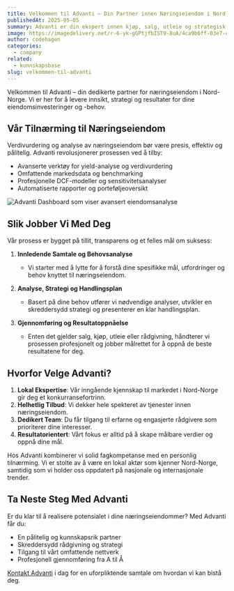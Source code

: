 ```yaml
---
title: Velkommen til Advanti – Din Partner innen Næringseiendom i Nord-Norge
publishedAt: 2025-05-05
summary: Advanti er din ekspert innen kjøp, salg, utleie og strategisk rådgivning for næringseiendom i Nord-Norge. Vi kombinerer lokal ekspertise med dyp fagkunnskap.
image: https://imagedelivery.net/r-6-yk-gGPtjfbIST9-8uA/4ca9b6ff-03e7-4dcc-8167-d7203befc700/public
author: codehagen
categories:
  - company
related:
  - kunnskapsbase
slug: velkommen-til-advanti
---
```

Velkommen til Advanti – din dedikerte partner for næringseiendom i Nord-Norge. Vi er her for å levere innsikt, strategi og resultater for dine eiendomsinvesteringer og -behov.

## Vår Tilnærming til Næringseiendom

Verdivurdering og analyse av næringseiendom bør være presis, effektiv og pålitelig. Advanti revolusjonerer prosessen ved å tilby:

- Avanserte verktøy for yield-analyse og verdivurdering
- Omfattende markedsdata og benchmarking
- Profesjonelle DCF-modeller og sensitivitetsanalyser
- Automatiserte rapporter og porteføljeoversikt

<Image
  alt="Advanti Dashboard som viser avansert eiendomsanalyse"
  src="https://imagedelivery.net/r-6-yk-gGPtjfbIST9-8uA/de9cf569-f767-4d0c-7b3e-21605769be00/public"
  width={1607}
  height={946}
/>

## Slik Jobber Vi Med Deg

Vår prosess er bygget på tillit, transparens og et felles mål om suksess:

1.  **Innledende Samtale og Behovsanalyse**
    -   Vi starter med å lytte for å forstå dine spesifikke mål, utfordringer og behov knyttet til næringseiendom.

2.  **Analyse, Strategi og Handlingsplan**
    -   Basert på dine behov utfører vi nødvendige analyser, utvikler en skreddersydd strategi og presenterer en klar handlingsplan.

3.  **Gjennomføring og Resultatoppnåelse**
    -   Enten det gjelder salg, kjøp, utleie eller rådgivning, håndterer vi prosessen profesjonelt og jobber målrettet for å oppnå de beste resultatene for deg.

<Quote
  author="Erik Hansen"
  authorSrc="https://imagedelivery.net/r-6-yk-gGPtjfbIST9-8uA/author-sarah/public"
  title="Eiendomsinvestor"
  company="Nord-Norge Eiendom AS"
  companySrc="https://imagedelivery.net/r-6-yk-gGPtjfbIST9-8uA/oslo-logo/public"  
  text="Advanti forstod våre behov fra første stund og leverte enestående service og resultater. Deres lokale kunnskap er uvurderlig."
/>

## Hvorfor Velge Advanti?

1.  **Lokal Ekspertise**: Vår inngående kjennskap til markedet i Nord-Norge gir deg et konkurransefortrinn.
2.  **Helhetlig Tilbud**: Vi dekker hele spekteret av tjenester innen næringseiendom.
3.  **Dedikert Team**: Du får tilgang til erfarne og engasjerte rådgivere som prioriterer dine interesser.
4.  **Resultatorientert**: Vårt fokus er alltid på å skape målbare verdier og oppnå dine mål.

<Note variant="info">
  Hos Advanti kombinerer vi solid fagkompetanse med en personlig tilnærming. Vi er stolte av å være en lokal aktør som kjenner Nord-Norge, samtidig som vi holder oss oppdatert på nasjonale og internasjonale trender.
</Note>

## Ta Neste Steg Med Advanti

Er du klar til å realisere potensialet i dine næringseiendommer? Med Advanti får du:

-   En pålitelig og kunnskapsrik partner
-   Skreddersydd rådgivning og strategi
-   Tilgang til vårt omfattende nettverk
-   Profesjonell gjennomføring fra A til Å

[Kontakt Advanti](/kontakt) i dag for en uforpliktende samtale om hvordan vi kan bistå deg.
